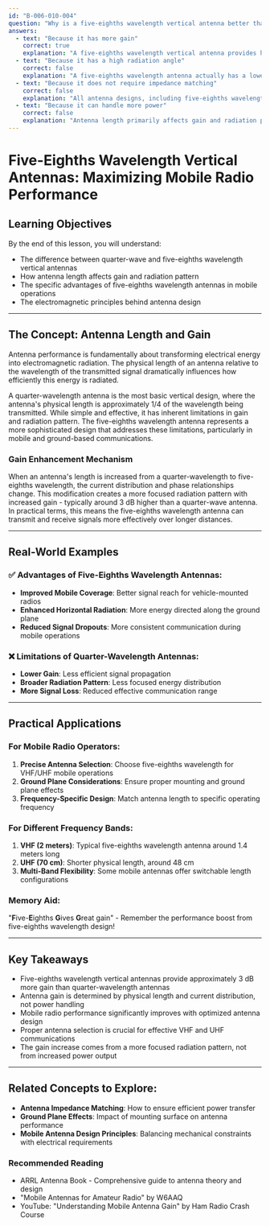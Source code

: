 ```yaml
---
id: "B-006-010-004"
question: "Why is a five-eighths wavelength vertical antenna better than a quarter-wavelength vertical antenna for VHF or UHF mobile operations?"
answers:
  - text: "Because it has more gain"
    correct: true
    explanation: "A five-eighths wavelength vertical antenna provides higher gain compared to a quarter-wavelength antenna due to its improved radiation pattern and phase characteristics. The additional length creates a more focused radiation lobe that provides approximately 3 dB more gain over a quarter-wave antenna, which is significant for mobile communications where signal strength is critical."
  - text: "Because it has a high radiation angle"
    correct: false
    explanation: "A five-eighths wavelength antenna actually has a lower radiation angle compared to a quarter-wavelength antenna, which means it focuses more energy horizontally - the opposite of what this answer suggests. Lower radiation angles are beneficial for mobile communications, as they provide better ground-level signal propagation."
  - text: "Because it does not require impedance matching"
    correct: false
    explanation: "All antenna designs, including five-eighths wavelength verticals, require proper impedance matching to ensure efficient power transfer and minimize signal reflection. This answer incorrectly suggests that antenna length eliminates the need for impedance matching, which is not true for any antenna design."
  - text: "Because it can handle more power"
    correct: false
    explanation: "Antenna length primarily affects gain and radiation pattern, not power handling capacity. The power handling capability depends more on the antenna's material construction, conductor thickness, and insulation properties rather than its electrical length."
---
```


# Five-Eighths Wavelength Vertical Antennas: Maximizing Mobile Radio Performance

## Learning Objectives
By the end of this lesson, you will understand:
- The difference between quarter-wave and five-eighths wavelength vertical antennas
- How antenna length affects gain and radiation pattern
- The specific advantages of five-eighths wavelength antennas in mobile operations
- The electromagnetic principles behind antenna design

---

## The Concept: Antenna Length and Gain

Antenna performance is fundamentally about transforming electrical energy into electromagnetic radiation. The physical length of an antenna relative to the wavelength of the transmitted signal dramatically influences how efficiently this energy is radiated.

A quarter-wavelength antenna is the most basic vertical design, where the antenna's physical length is approximately 1/4 of the wavelength being transmitted. While simple and effective, it has inherent limitations in gain and radiation pattern. The five-eighths wavelength antenna represents a more sophisticated design that addresses these limitations, particularly in mobile and ground-based communications.

### Gain Enhancement Mechanism

When an antenna's length is increased from a quarter-wavelength to five-eighths wavelength, the current distribution and phase relationships change. This modification creates a more focused radiation pattern with increased gain - typically around 3 dB higher than a quarter-wave antenna. In practical terms, this means the five-eighths wavelength antenna can transmit and receive signals more effectively over longer distances.

---

## Real-World Examples

### ✅ Advantages of Five-Eighths Wavelength Antennas:
- **Improved Mobile Coverage**: Better signal reach for vehicle-mounted radios
- **Enhanced Horizontal Radiation**: More energy directed along the ground plane
- **Reduced Signal Dropouts**: More consistent communication during mobile operations

### ❌ Limitations of Quarter-Wavelength Antennas:
- **Lower Gain**: Less efficient signal propagation
- **Broader Radiation Pattern**: Less focused energy distribution
- **More Signal Loss**: Reduced effective communication range

---

## Practical Applications

### For Mobile Radio Operators:
1. **Precise Antenna Selection**: Choose five-eighths wavelength for VHF/UHF mobile operations
2. **Ground Plane Considerations**: Ensure proper mounting and ground plane effects
3. **Frequency-Specific Design**: Match antenna length to specific operating frequency

### For Different Frequency Bands:
1. **VHF (2 meters)**: Typical five-eighths wavelength antenna around 1.4 meters long
2. **UHF (70 cm)**: Shorter physical length, around 48 cm
3. **Multi-Band Flexibility**: Some mobile antennas offer switchable length configurations

### Memory Aid:
"**F**ive-**E**ighths **G**ives **G**reat gain" - Remember the performance boost from five-eighths wavelength design!

---

## Key Takeaways

- Five-eighths wavelength vertical antennas provide approximately 3 dB more gain than quarter-wavelength antennas
- Antenna gain is determined by physical length and current distribution, not power handling
- Mobile radio performance significantly improves with optimized antenna design
- Proper antenna selection is crucial for effective VHF and UHF communications
- The gain increase comes from a more focused radiation pattern, not from increased power output

---

## Related Concepts to Explore:
- **Antenna Impedance Matching**: How to ensure efficient power transfer
- **Ground Plane Effects**: Impact of mounting surface on antenna performance
- **Mobile Antenna Design Principles**: Balancing mechanical constraints with electrical requirements

### Recommended Reading
- ARRL Antenna Book - Comprehensive guide to antenna theory and design
- "Mobile Antennas for Amateur Radio" by W6AAQ
- YouTube: "Understanding Mobile Antenna Gain" by Ham Radio Crash Course